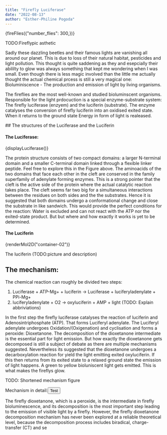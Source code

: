 ```yaml
---
title: "Firefly Luciferase"
date: "2022-08-13"
author: "Esther-Philine Pogoda"
---
```


{fireFlies({"number_flies": 300,})}

TODO:Fireflypic asthetic

Sadly these dazzling beetles and their famous lights are vanishing all around our planet.
This is due to loss of their natural habitat, pesticides and light pollution. This thought is quite saddening as they and esepcially their abililty to glow was always something that kept me wondering when I was small.
Even though there is less magic involved than the little me actually thought the actual chemical prcess is still a very magical one:
Bioluminiscence - The production and emission of light by living organisms.

The fireflies are the most well-known and studied bioluminscent organisms. Responsible for the light prdocuction is a special enzyme-substrate system: The firefly luciferase (enzyem) and the luciferin (substrate).
The enzyme catalyses the conversion of firefly luciferin into an oxidised exited state. When it returns to the ground state Energy in form of light is realeased.

<div
  id="container-01"
  className={"mol-container"}
  style={{
    width: "100%",
    height: "600px",
    position: "relative",
  }}
></div>
## The structures of the Luciferase and the Luciferin

#### The Luciferase:

{displayLuciferase()}

The protein structure consists of two compact domains: a larger N-terminal domain and a smaller C-terminal domain linked through a flexible linker peptide. Feel free to explore this in the Figure above.
The aminoacids of the two domains that face each other in the cleft are conserved in the family superfamily of adenylate forming enzymes.
This is a strong pointer that the cleft is the active side of the protein where the actual catalytic reaction takes place. The cleft seems far two big for a simultaneous interactions between the residues on both sides and the the substrates.
Hence it is suggested that both domains undergo a conformational change and close the substrate in like sandwich.
This would provide the perfect conditions for the reaction: Water is excluded and can not react with the ATP nor the exited-state product.
But but where and how exactly it works is yet to be determined.

#### The Luciferin

<div
  id="container-02"
  style={{
    width: "100%",
    height: "200px",
    position: "relative",
  }}
></div>

<script src="/kekule.min.js"></script>

{renderMol2D("container-02")}

The luciferin (TODO:picture and description)

## The mechanism:

The chemical reaction can roughly be divided two steps:

1. Luciferase + ATP-Mg+ + luciferin -> Luciferase + luciferyladenylate + PPi-Mg+
2. luciferyladenylate + O2 -> oxyluciferin + AMP + light (TODO: Explain abbriviations)

In the first step the firefly luciferase catalyses the reaction of luciferin and Adenosintriphosphate (ATP). That forms Luciferyl adenylate.
The Luciferyl adenylate undergoes Oxidation/(Oxigenation) and cyclisation and forms a peroxide: Dioxetanone. The decomposition of the dioxetanone intermediate is the essential part for light emission.
But how exactly the dioxetanone gets decomposed is still a subject of debate as there are multiple mechanisms suggested. Nevertheless its suggested
that the dioxetanone undergoes a decarboxylation reaction for yield the light emitting exited oxyluciferin. If this then returns from its exited state to a relaxed ground state the emission of light happens.
A green to yellow bioluniscent light gets emitted. This is what makes the fireflys glow.

TODO: Shortened mechanism figure

Mechanism in detail:<Button>Test</Button>

The firefly dioxetanone, which is a peroxide, is the intermediate in firefly bioluminescence, and its decomposition is the most important step leading to the emission of visible light by a firefly.
However, the firefly dioxetanone decomposition mechanism has never been explored at a reliable theoretical level, because the decomposition process includes biradical, charge-transfer (CT) and se
